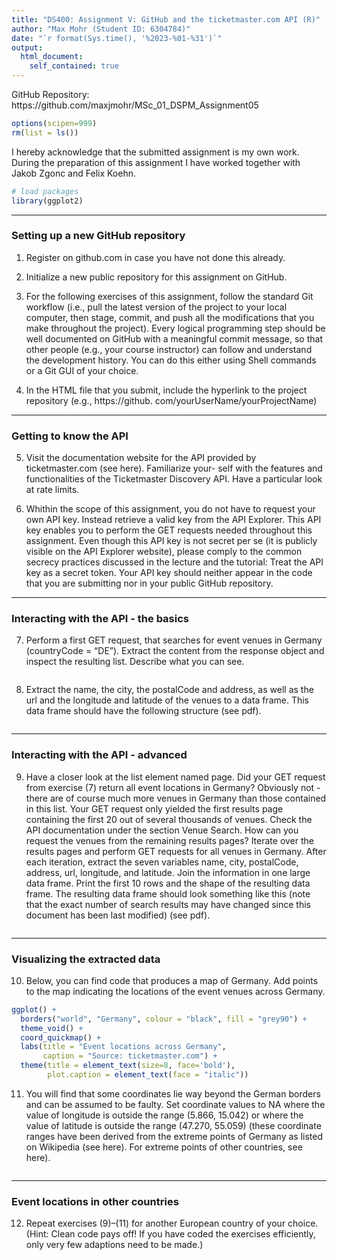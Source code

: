 ```yaml
---
title: "DS400: Assignment V: GitHub and the ticketmaster.com API (R)"
author: "Max Mohr (Student ID: 6304784)"
date: "`r format(Sys.time(), '%2023-%01-%31')`"
output:
  html_document:
    self_contained: true
---
```


GitHub Repository: https://github.com/maxjmohr/MSc_01_DSPM_Assignment05

```r
options(scipen=999)
rm(list = ls())
```

I hereby acknowledge that the submitted assignment is my own work. During the preparation of this assignment I have worked together with Jakob Zgonc and Felix Koehn.

```r
# load packages
library(ggplot2)
```

***

### Setting up a new GitHub repository

<div class="alert alert-block alert-info">
1. Register on github.com in case you have not done this already.
</div>

<div class="alert alert-block alert-info">
2. Initialize a new public repository for this assignment on GitHub.
</div>

<div class="alert alert-block alert-info">
3. For the following exercises of this assignment, follow the standard Git workflow (i.e., pull the latest version of the project to your local computer, then stage, commit, and push all the modifications that you make throughout the project). Every logical programming step should be well documented on GitHub with a meaningful commit message, so that other people (e.g., your course instructor) can follow and understand the development history. You can do this either using Shell commands or a Git GUI of your choice.
</div>

<div class="alert alert-block alert-info">
4. In the HTML file that you submit, include the hyperlink to the project repository (e.g., https://github. com/yourUserName/yourProjectName)
</div>

***

### Getting to know the API

<div class="alert alert-block alert-info">
5. Visit the documentation website for the API provided by ticketmaster.com (see here). Familiarize your- self with the features and functionalities of the Ticketmaster Discovery API. Have a particular look at rate limits.
</div>

<div class="alert alert-block alert-info">
6. Whithin the scope of this assignment, you do not have to request your own API key. Instead retrieve a valid key from the API Explorer. This API key enables you to perform the GET requests needed throughout this assignment. Even though this API key is not secret per se (it is publicly visible on the API Explorer website), please comply to the common secrecy practices discussed in the lecture and the tutorial: Treat the API key as a secret token. Your API key should neither appear in the code that you are submitting nor in your public GitHub repository.
</div>

***

### Interacting with the API - the basics

<div class="alert alert-block alert-info">
7. Perform a first GET request, that searches for event venues in Germany (countryCode = "DE"). Extract the content from the response object and inspect the resulting list. Describe what you can see.
</div>

```r

```

<div class="alert alert-block alert-info">
8. Extract the name, the city, the postalCode and address, as well as the url and the longitude and latitude of the venues to a data frame. This data frame should have the following structure (see pdf).
</div>

```r

```

***

### Interacting with the API - advanced

<div class="alert alert-block alert-info">
9. Have a closer look at the list element named page. Did your GET request from exercise (7) return all event locations in Germany? Obviously not - there are of course much more venues in Germany than those contained in this list. Your GET request only yielded the first results page containing the first 20 out of several thousands of venues. Check the API documentation under the section Venue Search. How can you request the venues from the remaining results pages? Iterate over the results pages and perform GET requests for all venues in Germany. After each iteration, extract the seven variables name, city, postalCode, address, url, longitude, and latitude. Join the information in one large data frame. Print the first 10 rows and the shape of the resulting data frame. The resulting data frame should look something like this (note that the exact number of search results may have changed since this document has been last modified) (see pdf).
</div>

```r

```

***

### Visualizing the extracted data

<div class="alert alert-block alert-info">
10. Below, you can find code that produces a map of Germany. Add points to the map indicating the locations of the event venues across Germany.
</div>

```r
ggplot() +
  borders("world", "Germany", colour = "black", fill = "grey90") +
  theme_void() +
  coord_quickmap() +
  labs(title = "Event locations across Germany",
       caption = "Source: ticketmaster.com") +
  theme(title = element_text(size=8, face='bold'),
        plot.caption = element_text(face = "italic"))
```

<div class="alert alert-block alert-info">
11. You will find that some coordinates lie way beyond the German borders and can be assumed to be faulty. Set coordinate values to NA where the value of longitude is outside the range (5.866, 15.042) or where the value of latitude is outside the range (47.270, 55.059) (these coordinate ranges have been derived from the extreme points of Germany as listed on Wikipedia (see here). For extreme points of other countries, see here).
</div>

```r

```

***

### Event locations in other countries

<div class="alert alert-block alert-info">
12. Repeat exercises (9)–(11) for another European country of your choice. (Hint: Clean code pays off! If you have coded the exercises efficiently, only very few adaptions need to be made.)
</div>

```r

```
